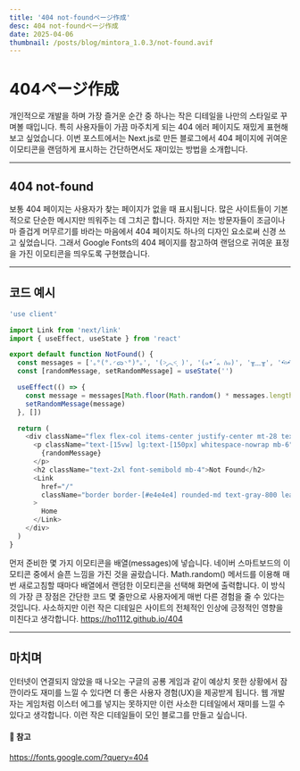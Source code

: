 ```yaml
---
title: '404 not-foundページ作成'
desc: 404 not-foundページ作成
date: 2025-04-06
thumbnail: /posts/blog/mintora_1.0.3/not-found.avif
---
```


<h1>404ページ作成</h1>

개인적으로 개발을 하며 가장 즐거운 순간 중 하나는 작은 디테일을 나만의 스타일로 꾸며볼 때입니다.
특히 사용자들이 가끔 마주치게 되는 404 에러 페이지도 재밌게 표현해보고 싶었습니다. 이번 포스트에서는 Next.js로 만든 블로그에서 404 페이지에 귀여운 이모티콘을 랜덤하게 표시하는 간단하면서도 재미있는 방법을 소개합니다.

---

## 404 not-found
보통 404 페이지는 사용자가 찾는 페이지가 없을 때 표시됩니다. 많은 사이트들이 기본적으로 단순한 메시지만 띄워주는 데 그치곤 합니다. 하지만 저는 방문자들이 조금이나마 즐겁게 머무르기를 바라는 마음에서 404 페이지도 하나의 디자인 요소로써 신경 쓰고 싶었습니다.
그래서 Google Fonts의 404 페이지를 참고하여 랜덤으로 귀여운 표정을 가진 이모티콘을 띄우도록 구현했습니다.

---
## 코드 예시
```javascript
'use client'

import Link from 'next/link'
import { useEffect, useState } from 'react'

export default function NotFound() {
  const messages = ['｡°(°.◜ᯅ◝°)°｡', '(˃̣̣̣̣︿˂̣̣̣̣ )', '(๑•́ ᎔ ก̀๑)', '╥﹏╥', '•᷄⌓•᷅']
  const [randomMessage, setRandomMessage] = useState('')

  useEffect(() => {
    const message = messages[Math.floor(Math.random() * messages.length)]
    setRandomMessage(message)
  }, [])

  return (
    <div className="flex flex-col items-center justify-center mt-28 text-center px-4">
      <p className="text-[15vw] lg:text-[150px] whitespace-nowrap mb-6">
        {randomMessage}
      </p>
      <h2 className="text-2xl font-semibold mb-4">Not Found</h2>
      <Link
        href="/"
        className="border border-[#e4e4e4] rounded-md text-gray-800 leading-[38px] px-4"
      >
        Home
      </Link>
    </div>
  )
}

```

먼저 준비한 몇 가지 이모티콘을 배열(messages)에 넣습니다. 네이버 스마트보드의 이모티콘 중에서 슬픈 느낌을 가진 것을 골랐습니다.
Math.random() 메서드를 이용해 매번 새로고침할 때마다 배열에서 랜덤한 이모티콘을 선택해 화면에 출력합니다.
이 방식의 가장 큰 장점은 간단한 코드 몇 줄만으로 사용자에게 매번 다른 경험을 줄 수 있다는 것입니다. 사소하지만 이런 작은 디테일은 사이트의 전체적인 인상에 긍정적인 영향을 미친다고 생각합니다.
https://ho1112.github.io/404

---

## 마치며
인터넷이 연결되지 않았을 때 나오는 구글의 공룡 게임과 같이 예상치 못한 상황에서 잠깐이라도 재미를 느낄 수 있다면 더 좋은 사용자 경험(UX)을 제공받게 됩니다.
웹 개발자는 게임처럼 이스터 에그를 넣지는 못하지만 이런 사소한 디테일에서 재미를 느낄 수 있다고 생각합니다.
이런 작은 디테일들이 모인 블로그를 만들고 싶습니다.

#### 🔗 참고
https://fonts.google.com/?query=404

